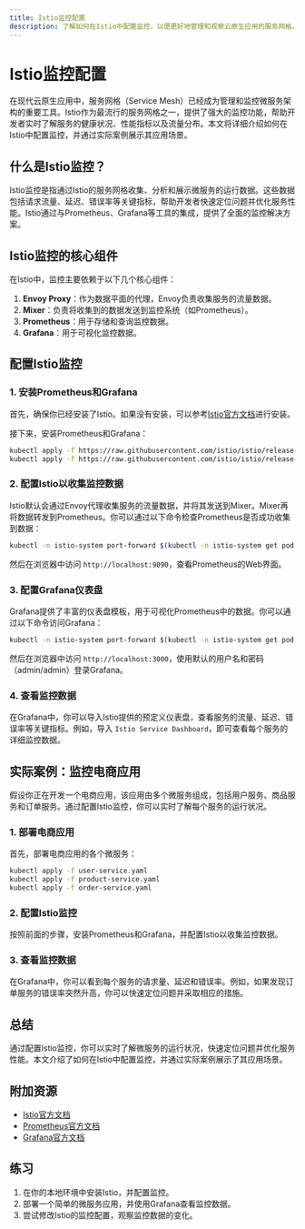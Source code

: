 ```yaml
---
title: Istio监控配置
description: 了解如何在Istio中配置监控，以便更好地管理和观察云原生应用的服务网格。
---
```


# Istio监控配置

在现代云原生应用中，服务网格（Service Mesh）已经成为管理和监控微服务架构的重要工具。Istio作为最流行的服务网格之一，提供了强大的监控功能，帮助开发者实时了解服务的健康状况、性能指标以及流量分布。本文将详细介绍如何在Istio中配置监控，并通过实际案例展示其应用场景。

## 什么是Istio监控？

Istio监控是指通过Istio的服务网格收集、分析和展示微服务的运行数据。这些数据包括请求流量、延迟、错误率等关键指标，帮助开发者快速定位问题并优化服务性能。Istio通过与Prometheus、Grafana等工具的集成，提供了全面的监控解决方案。

## Istio监控的核心组件

在Istio中，监控主要依赖于以下几个核心组件：

1. **Envoy Proxy**：作为数据平面的代理，Envoy负责收集服务的流量数据。
2. **Mixer**：负责将收集到的数据发送到监控系统（如Prometheus）。
3. **Prometheus**：用于存储和查询监控数据。
4. **Grafana**：用于可视化监控数据。

## 配置Istio监控

### 1. 安装Prometheus和Grafana

首先，确保你已经安装了Istio。如果没有安装，可以参考[Istio官方文档](https://istio.io/latest/docs/setup/getting-started/)进行安装。

接下来，安装Prometheus和Grafana：

```bash
kubectl apply -f https://raw.githubusercontent.com/istio/istio/release-1.14/samples/addons/prometheus.yaml
kubectl apply -f https://raw.githubusercontent.com/istio/istio/release-1.14/samples/addons/grafana.yaml
```

### 2. 配置Istio以收集监控数据

Istio默认会通过Envoy代理收集服务的流量数据，并将其发送到Mixer。Mixer再将数据转发到Prometheus。你可以通过以下命令检查Prometheus是否成功收集到数据：

```bash
kubectl -n istio-system port-forward $(kubectl -n istio-system get pod -l app=prometheus -o jsonpath='{.items[0].metadata.name}') 9090:9090
```

然后在浏览器中访问 `http://localhost:9090`，查看Prometheus的Web界面。

### 3. 配置Grafana仪表盘

Grafana提供了丰富的仪表盘模板，用于可视化Prometheus中的数据。你可以通过以下命令访问Grafana：

```bash
kubectl -n istio-system port-forward $(kubectl -n istio-system get pod -l app=grafana -o jsonpath='{.items[0].metadata.name}') 3000:3000
```

然后在浏览器中访问 `http://localhost:3000`，使用默认的用户名和密码（admin/admin）登录Grafana。

### 4. 查看监控数据

在Grafana中，你可以导入Istio提供的预定义仪表盘，查看服务的流量、延迟、错误率等关键指标。例如，导入 `Istio Service Dashboard`，即可查看每个服务的详细监控数据。

## 实际案例：监控电商应用

假设你正在开发一个电商应用，该应用由多个微服务组成，包括用户服务、商品服务和订单服务。通过配置Istio监控，你可以实时了解每个服务的运行状况。

### 1. 部署电商应用

首先，部署电商应用的各个微服务：

```bash
kubectl apply -f user-service.yaml
kubectl apply -f product-service.yaml
kubectl apply -f order-service.yaml
```

### 2. 配置Istio监控

按照前面的步骤，安装Prometheus和Grafana，并配置Istio以收集监控数据。

### 3. 查看监控数据

在Grafana中，你可以看到每个服务的请求量、延迟和错误率。例如，如果发现订单服务的错误率突然升高，你可以快速定位问题并采取相应的措施。

## 总结

通过配置Istio监控，你可以实时了解微服务的运行状况，快速定位问题并优化服务性能。本文介绍了如何在Istio中配置监控，并通过实际案例展示了其应用场景。

## 附加资源

- [Istio官方文档](https://istio.io/latest/docs/)
- [Prometheus官方文档](https://prometheus.io/docs/)
- [Grafana官方文档](https://grafana.com/docs/)

## 练习

1. 在你的本地环境中安装Istio，并配置监控。
2. 部署一个简单的微服务应用，并使用Grafana查看监控数据。
3. 尝试修改Istio的监控配置，观察监控数据的变化。
